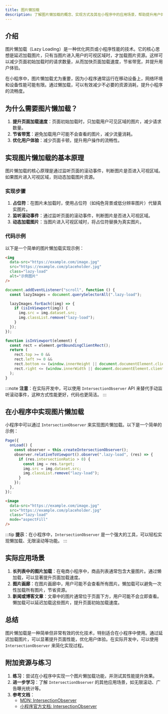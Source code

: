 ```yaml
---
title: 图片懒加载
description: 了解图片懒加载的概念、实现方式及其在小程序中的应用场景，帮助提升用户体验和页面性能。
---
```


## 介绍

图片懒加载（Lazy Loading）是一种优化网页或小程序性能的技术。它的核心思想是延迟加载图片，只有当图片进入用户的可视区域时，才加载图片资源。这样可以减少页面初始加载时的请求数量，从而加快页面加载速度，节省带宽，并提升用户体验。

在小程序中，图片懒加载尤为重要，因为小程序通常运行在移动设备上，网络环境和设备性能可能有限。通过懒加载，可以有效减少不必要的资源消耗，提升小程序的流畅度。

## 为什么需要图片懒加载？

1. **提升页面加载速度**：页面初始加载时，只加载用户可见区域的图片，减少请求数量。
2. **节省带宽**：避免加载用户可能不会查看的图片，减少流量消耗。
3. **优化用户体验**：减少页面卡顿，提升用户操作的流畅性。

## 实现图片懒加载的基本原理

图片懒加载的核心原理是通过监听页面的滚动事件，判断图片是否进入可视区域。如果图片进入可视区域，则动态加载图片资源。

### 实现步骤

1. **占位符**：在图片未加载时，使用占位符（如纯色背景或低分辨率图片）代替真实图片。
2. **监听滚动事件**：通过监听页面的滚动事件，判断图片是否进入可视区域。
3. **动态加载图片**：当图片进入可视区域时，将占位符替换为真实图片。

### 代码示例

以下是一个简单的图片懒加载实现示例：

```html
<img
  data-src="https://example.com/image.jpg"
  src="https://example.com/placeholder.jpg"
  class="lazy-load"
  alt="示例图片"
/>
```

```javascript
document.addEventListener("scroll", function () {
  const lazyImages = document.querySelectorAll(".lazy-load");

  lazyImages.forEach((img) => {
    if (isInViewport(img)) {
      img.src = img.dataset.src;
      img.classList.remove("lazy-load");
    }
  });
});

function isInViewport(element) {
  const rect = element.getBoundingClientRect();
  return (
    rect.top >= 0 &&
    rect.left >= 0 &&
    rect.bottom <= (window.innerHeight || document.documentElement.clientHeight) &&
    rect.right <= (window.innerWidth || document.documentElement.clientWidth)
  );
}
```

:::note
**注意**：在实际开发中，可以使用 `IntersectionObserver` API 来替代手动监听滚动事件，这种方式性能更好，代码也更简洁。
:::

## 在小程序中实现图片懒加载

小程序中可以通过 `IntersectionObserver` 来实现图片懒加载。以下是一个简单的示例：

```javascript
Page({
  onLoad() {
    const observer = this.createIntersectionObserver();
    observer.relativeToViewport().observe(".lazy-load", (res) => {
      if (res.intersectionRatio > 0) {
        const img = res.target;
        img.src = img.dataset.src;
        img.classList.remove("lazy-load");
      }
    });
  },
});
```

```html
<image
  data-src="https://example.com/image.jpg"
  src="https://example.com/placeholder.jpg"
  class="lazy-load"
  mode="aspectFill"
/>
```

:::tip
**提示**：在小程序中，`IntersectionObserver` 是一个强大的工具，可以轻松实现懒加载、无限滚动等功能。
:::

## 实际应用场景

1. **长列表中的图片加载**：在电商小程序中，商品列表通常包含大量图片。通过懒加载，可以显著提升页面加载速度。
2. **图片画廊**：在图片画廊中，用户可能不会查看所有图片。懒加载可以避免一次性加载所有图片，节省资源。
3. **新闻或博客文章**：文章中的图片通常位于页面下方，用户可能不会立即查看。懒加载可以延迟加载这些图片，提升页面初始加载速度。

## 总结

图片懒加载是一种简单但非常有效的优化技术，特别适合在小程序中使用。通过延迟加载图片，可以显著提升页面性能，优化用户体验。在实际开发中，可以使用 `IntersectionObserver` 来简化实现过程。

## 附加资源与练习

1. **练习**：尝试在小程序中实现一个图片懒加载功能，并测试其性能提升效果。
2. **进一步学习**：了解 `IntersectionObserver` 的其他应用场景，如无限滚动、广告曝光统计等。
3. **参考文档**：
   - [MDN: IntersectionObserver](https://developer.mozilla.org/zh-CN/docs/Web/API/IntersectionObserver)
   - [小程序官方文档: IntersectionObserver](https://developers.weixin.qq.com/miniprogram/dev/api/wxml/IntersectionObserver.html)
